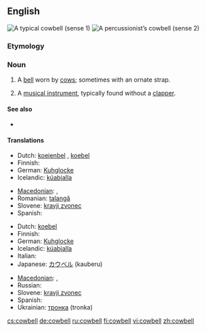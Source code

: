 ==English==
[[Image:Cowbell-2.jpg|thumb|right|A typical cowbell (sense 1)]]
[[Image:Koebel.jpg|thumb|right|A percussionist’s cowbell (sense 2)]]

===Etymology===
{{compound|cow|bell}}

===Noun===
{{en-noun}}

# A [[bell]] worn by [[cow]]s; sometimes with an ornate strap.
# {{musici}} A [[musical instrument]], typically found without a [[clapper]].

====See also====
*{{pedia}}

====Translations====
{{trans-top|bell worn by cows}}
* Dutch: [[koeienbel]] {{f}}, [[koebel]] {{f}}
* Finnish: {{t-|fi|lehmänkello}}
* German: [[Kuhglocke]] {{f}}
* Icelandic: [[kúabjalla]] {{f}}
{{trans-mid}}
* [[Macedonian]]: {{t|mk|клопотарец|m|tr=klopotárec|sc=Cyrl|xs=Macedonian}},  {{t|mk|прапорец|m|tr=práporec|sc=Cyrl|xs=Macedonian}}
* Romanian: [[talangă]] {{f}}
* Slovene: [[kravji zvonec]] {{m}}
* Spanish: {{t-|es|cencerro|m}}
{{trans-bottom}}

{{trans-top|musical instrument}}
* Dutch: [[koebel]] {{f}}
* Finnish: {{t-|fi|lehmänkello}}
* German: [[Kuhglocke]] {{f}}
* Icelandic: [[kúabjalla]] {{f}}
* Italian: {{t+|it|campanaccio|m}}
* Japanese: [[カウベル]] (kauberu)
{{trans-mid}}
* [[Macedonian]]: {{t|mk|клопотарец|m|tr=klopotárec|sc=Cyrl|xs=Macedonian}},  {{t|mk|прапорец|m|tr=práporec|sc=Cyrl|xs=Macedonian}}
* Russian: {{t+|ru|колоколец|m|tr=kolokólets|sc=Cyrl}}
* Slovene: [[kravji zvonec]] {{m}}
* Spanish: {{t-|es|cencerro|m}}
* Ukrainian: [[тронка]] (tronka) {{f}}
{{trans-bottom}}

[[cs:cowbell]]
[[de:cowbell]]
[[ru:cowbell]]
[[fi:cowbell]]
[[vi:cowbell]]
[[zh:cowbell]]